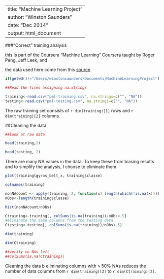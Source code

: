 
---
title: "Machine Learning Project"
author: "Winston Saunders"
date: "Dec 2014"
output: html_document
---

###"Correct" training analysis

this is part of the Coursera "Machine Learning" Coursera taught by Roger Peng, Jeff Leek, and 

the data used here come from this [source](http://groupware.les.inf.puc-rio.br/har). 



```r

if(getwd()!="/Users/winstonsaunders/Documents/MachineLearningProject") setwd("MachineLearningProject")

##Read the files assigning na.strings

training<-read.csv("pml-training.csv", na.strings=c("", "NA"))
testing<-read.csv("pml-testing.csv", na.strings=c("", "NA"))

```

The raw training set consists of `r dim(training)[1]` rows and `r dim(training)[2]` columns.

##Cleaning the data

```r

##look at raw data

head(training,2)

head(testing, 2)

```

There are many NA values in the data. To keep these from biasing results and to simplify the analysis, I choose to eliminate them. 

```r

plot(training$gyros_belt_x, training$classe)

colnames(training)

nonNAcount <- apply(training, 2, function(x) length(which(!is.na(x))))
nObs<-length(training$classe)
```

```r
hist(nonNAcount/nObs)


```



```r

Ctraining<-training[, colSums(is.na(training))/nObs<.5]
#eliminate the same columns from the testing data 
Ctesting<-testing[, colSums(is.na(training))/nObs<.5] 

dim(training)

dim(Ctraining)

##verify no NAs left
##colSums(is.na(Ctraining))

```

Cleaning the data b eliminating columns with > 50% NAs reduces the number of data columns from `r dim(training)[2]` to `r dim(Ctraining)[2]`.

